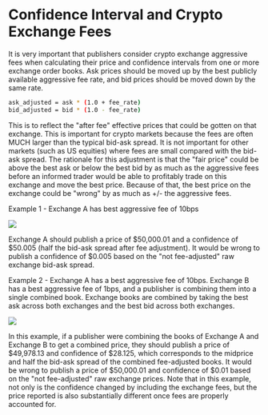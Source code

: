 # Confidence Interval and Crypto Exchange Fees

It is very important that publishers consider crypto exchange aggressive fees when calculating their price and confidence intervals from one or more exchange order books. Ask prices should be moved up by the best publicly available aggressive fee rate, and bid prices should be moved down by the same rate.

```sh copy
ask_adjusted = ask * (1.0 + fee_rate)
bid_adjusted = bid * (1.0 - fee_rate)
```

This is to reflect the "after fee" effective prices that could be gotten on that exchange. This is important for crypto markets because the fees are often MUCH larger than the typical bid-ask spread. It is not important for other markets (such as US equities) where fees are small compared with the bid-ask spread. The rationale for this adjustment is that the "fair price" could be above the best ask or below the best bid by as much as the aggressive fees before an informed trader would be able to profitably trade on this exchange and move the best price. Because of that, the best price on the exchange could be "wrong" by as much as +/- the aggressive fees.

Example 1 - Exchange A has best aggressive fee of 10bps

![](/images/Confidence_Interval_and_Crypto_Exchange_Fees_Table_1.png)

Exchange A should publish a price of \$50,000.01 and a confidence of \$50.005 (half the bid-ask spread after fee adjustment). It would be wrong to publish a confidence of \$0.005 based on the "not fee-adjusted" raw exchange bid-ask spread.

Example 2 - Exchange A has a best aggressive fee of 10bps. Exchange B has a best aggressive fee of 1bps, and a publisher is combining them into a single combined book. Exchange books are combined by taking the best ask across both exchanges and the best bid across both exchanges.

![](/images/Confidence_Interval_and_Crypto_Exchange_Fees_Table_2.png)

In this example, if a publisher were combining the books of Exchange A and Exchange B to get a combined price, they should publish a price of \$49,978.13 and confidence of \$28.125, which corresponds to the midprice and half the bid-ask spread of the combined fee-adjusted books. It would be wrong to publish a price of \$50,000.01 and confidence of \$0.01 based on the "not fee-adjusted" raw exchange prices. Note that in this example, not only is the confidence changed by including the exchange fees, but the price reported is also substantially different once fees are properly accounted for.
